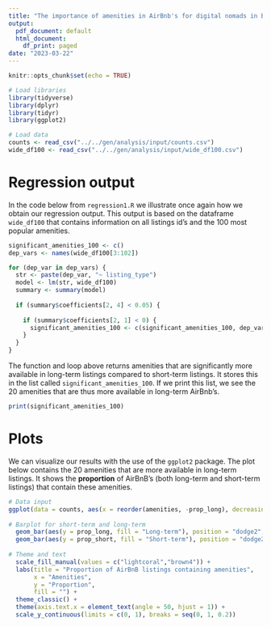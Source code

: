 ```yaml
---
title: "The importance of amenities in AirBnb's for digital nomads in Barcelona"
output:
  pdf_document: default
  html_document:
    df_print: paged
date: "2023-03-22"
---
```


```r
knitr::opts_chunk$set(echo = TRUE)
```

```r
# Load libraries
library(tidyverse)
library(dplyr)
library(tidyr)
library(ggplot2)

# Load data
counts <- read_csv("../../gen/analysis/input/counts.csv")
wide_df100 <- read_csv("../../gen/analysis/input/wide_df100.csv")
```

# Regression output

In the code below from `regression1.R` we illustrate once again how we obtain our regression output. This output is based on the dataframe `wide_df100` that contains information on all listings id's and the 100 most popular amenities.

```r
significant_amenities_100 <- c()
dep_vars <- names(wide_df100[3:102])

for (dep_var in dep_vars) {
  str <- paste(dep_var, "~ listing_type")  
  model <- lm(str, wide_df100)
  summary <- summary(model)
  
  if (summary$coefficients[2, 4] < 0.05) {
    
    if (summary$coefficients[2, 1] < 0) {
      significant_amenities_100 <- c(significant_amenities_100, dep_var)
    }
  }
}

```

The function and loop above returns amenities that are significantly more available in long-term listings compared to short-term listings. It stores this in the list called `significant_amenities_100`. If we print this list, we see the 20 amenities that are thus more available in long-term AirBnb's.

```r
print(significant_amenities_100)
```

# Plots

We can visualize our results with the use of the `ggplot2` package. 
The plot below contains the 20 amenities that are more available in long-term listings. It shows the **proportion** of AirBnB's (both long-term and short-term listings) that contain these amenities. 

```r
# Data input
ggplot(data = counts, aes(x = reorder(amenities, -prop_long), decreasing = TRUE)) +
  
# Barplot for short-term and long-term  
  geom_bar(aes(y = prop_long, fill = "Long-term"), position = "dodge2", stat = "identity") +
  geom_bar(aes(y = prop_short, fill = "Short-term"), position = "dodge2", stat = "identity") +
  
# Theme and text
  scale_fill_manual(values = c("lightcoral","brown4")) +
  labs(title = "Proportion of AirBnB listings containing amenities",
       x = "Amenities",
       y = "Proportion",
       fill = "") +
  theme_classic() + 
  theme(axis.text.x = element_text(angle = 50, hjust = 1)) + 
  scale_y_continuous(limits = c(0, 1), breaks = seq(0, 1, 0.2))

```






